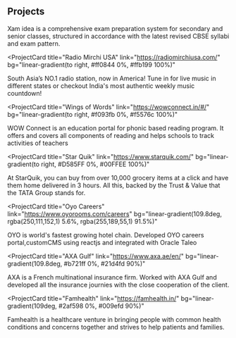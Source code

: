 ## Projects

<ProjectCard title="Xamidea" link="https://www.behance.net/gallery/58937147/Freiheit" bg="linear-gradient(to right, #D4145A 0%, #FBB03B 100%)">
Xam idea is a comprehensive exam preparation system for secondary and senior classes, structured in accordance with the latest revised CBSE syllabi and exam pattern.
</ProjectCard>

<ProjectCard
  title="Radio Mirchi USA"
  link="https://radiomirchiusa.com/"
  bg="linear-gradient(to right, #ff0844 0%, #ffb199 100%)"
>
South Asia’s NO.1 radio station, now in America! Tune in for live music in different states or checkout India's most authentic weekly music countdown!
</ProjectCard>

<ProjectCard
  title="Wings of Words"
  link="https://wowconnect.in/#/"
  bg="linear-gradient(to right, #f093fb 0%, #f5576c 100%)"
>
WOW Connect is an education portal for phonic based reading program. It offers and covers all components of reading and helps schools to track activities of teachers
</ProjectCard>

<ProjectCard
  title="Star Quik"
  link="https://www.starquik.com/"
  bg="linear-gradient(to right, #D585FF 0%, #00FFEE 100%)"
>
 At StarQuik, you can buy from over 10,000 grocery items at a click and have them home delivered in 3 hours. All this, backed by the Trust & Value that the TATA Group stands for.
</ProjectCard>

<ProjectCard
  title="Oyo Careers"
  link="https://www.oyorooms.com/careers"
  bg="linear-gradient(109.8deg, rgba(250,111,152,1) 5.6%, rgba(255,189,55,1) 91.5%)"
>
OYO is world's fastest growing hotel chain. Developed OYO careers portal,customCMS using reactjs and integrated with Oracle Taleo
</ProjectCard>

<ProjectCard
  title="AXA Gulf"
  link="https://www.axa.ae/en/"
  bg="linear-gradient(109.8deg, #b721ff 0%, #21d4fd 90%)"
>
  AXA is a French multinational insurance firm. Worked with AXA Gulf and developed all the insurance journies with the close cooperation of the client.
</ProjectCard>


<ProjectCard
  title="Famhealth"
  link="https://famhealth.in/"
  bg="linear-gradient(109deg, #2af598 0%, #009efd 90%)"
>
Famhealth is a healthcare venture in bringing people with common health conditions and concerns together and strives to help patients and families.
</ProjectCard>
